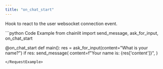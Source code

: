 ```yaml
---
title: "on_chat_start"
---
```


Hook to react to the user websocket connection event.

<RequestExample>
```python Code Example
from chainlit import send_message, ask_for_input, on_chat_start


@on_chat_start
def main():
    res = ask_for_input(content="What is your name?")
    if res:
        send_message(
            content=f"Your name is: {res['content']}",
        )
```
</RequestExample>
